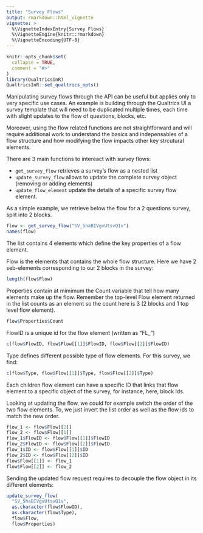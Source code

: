 ```yaml
---
title: "Survey Flows"
output: rmarkdown::html_vignette
vignette: >
  %\VignetteIndexEntry{Survey Flows}
  %\VignetteEngine{knitr::rmarkdown}
  %\VignetteEncoding{UTF-8}
---
```


```r
knitr::opts_chunk$set(
  collapse = TRUE,
  comment = "#>"
)
library(QualtricsInR)
QualtricsInR::set_qualtrics_opts()
```

Manipulating survey flows through the API can be useful but applies only to very
specific use cases. An example is building through the Qualtrics UI a survey template 
that will need to be duplicated multiple times, each time with slight updates to 
the flow of questions, blocks, etc.

Moreover, using the flow related functions are not straightforward and will require 
additional work to understand the basics and indepensables of a flow structure and 
how modifying the flow impacts other key strcutural elements.

There are 3 main functions to intereact with survey flows:

* `get_survey_flow` retrieves a survey's flow as a nested list
* `update_survey_flow` allows to update the complete survey object (removing or adding elements)
* `update_flow_element` update the details of a specific survey flow element.

As a simple example, we retrieve below the flow for a 2 questions survey, split into 2 blocks.

```r
flow <- get_survey_flow("SV_5haBIVgvUtsvQ1v")
names(flow)
```

The list contains 4 elements which define the key properties of a flow element. 

Flow is the elements that contains the whole flow structure. Here we have 2 seb-elements
corresponding to our 2 blocks in the survey:

```r
length(flow$Flow)
```

Properties contain at mimimum the Count variable that tell how many elements make up the flow. 
Remember the top-level Flow element returned in the list counts as an element so the count here is
3 (2 blocks and 1 top level flow element).

```r
flow$Properties$Count
```

FlowID is a unique id for the flow element (written as "FL_")

```r
c(flow$FlowID, flow$Flow[[1]]$FlowID, flow$Flow[[2]]$FlowID)
```

Type defines different possible type of flow elements. For this survey, we find:
```r
c(flow$Type, flow$Flow[[1]]$Type, flow$Flow[[2]]$Type)
```

Each children flow element can have a specific ID that links that flow element to a
specific object of the survey, for instance, here, block Ids.

Looking at updating the flow, we could for example switch the order of the two flow elements. To, we
just invert the list order as well as the flow ids to match the new order.


```r
flow_1 <- flow$Flow[[2]]
flow_2 <- flow$Flow[[1]]
flow_1$FlowID <- flow$Flow[[1]]$FlowID
flow_2$FlowID <- flow$Flow[[2]]$FlowID
flow_1$ID <- flow$Flow[[1]]$ID
flow_2$ID <- flow$Flow[[2]]$ID
flow$Flow[[1]] <- flow_1
flow$Flow[[2]] <- flow_2
```

Sending the updated flow request requires to decouple the flow object in its different elements:

```r
update_survey_flow(
  "SV_5haBIVgvUtsvQ1v", 
  as.character(flow$FlowID), 
  as.character(flow$Type),
  flow$Flow,
  flow$Properties)
```

